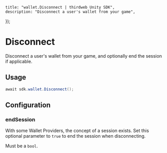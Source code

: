 
	title: "wallet.Disconnect | thirdweb Unity SDK",
	description: "Disconnect a user's wallet from your game",
});

# Disconnect

Disconnect a user's wallet from your game, and optionally end the session if applicable.

## Usage

```csharp
await sdk.wallet.Disconnect();
```

## Configuration

### endSession

With some Wallet Providers, the concept of a session exists. Set this optional parameter to `true` to end the session when disconnecting.

Must be a `bool`.
